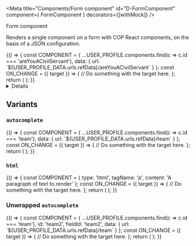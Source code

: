 <!-- Global imports -->

<!-- Local imports -->

<!-- JSON documents -->

<Meta title="Components/Form component" id="D-FormComponent" component={ FormComponent } decorators={[withMock]} />

<Heading size="xl" caption="Components">Form component</Heading>

Renders a single component on a form with <Link href="https://ukhomeoffice.github.io/cop-react-components/?path=/docs/d-alert--default-story">COP React components</Link>,
on the basis of a <Link href="/?path=/docs/f-json-component">JSON</Link> configuration.

<Canvas withToolbar>
  <Story name="Default" parameters={{
    mockData: [
      {
        url: `${USER_PROFILE_DATA.urls.refData}/areYouACivilServant`,
        method: 'GET',
        status: 200,
        response: CIVIL_SERVANT
      },
      {
        url: `${USER_PROFILE_DATA.urls.refData}/grade`,
        method: 'GET',
        status: 200,
        response: GRADE
      },
      {
        url: `${USER_PROFILE_DATA.urls.refData}/team`,
        method: 'GET',
        status: 200,
        response: TEAMS
      }
    ]
  }}>
    {() => {
      const COMPONENT = {
        ...USER_PROFILE.components.find(c => c.id === 'areYouACivilServant'),
        data: {
          url: `${USER_PROFILE_DATA.urls.refData}/areYouACivilServant`
        }
      };
      const ON_CHANGE = ({ target }) => {
        // Do something with the target here.
      };
      return (
        <FormComponent component={COMPONENT} value={''} onChange={ON_CHANGE} />
      );
    }}
  </Story>
</Canvas>

<Details summary="Properties" className="no-indent">
  <ArgsTable of={ FormComponent } />
</Details>


## Variants
### `autocomplete`
<Canvas>
  <Story name="Autocomplete" parameters={{
    mockData: [
      {
        url: `${USER_PROFILE_DATA.urls.refData}/areYouACivilServant`,
        method: 'GET',
        status: 200,
        response: CIVIL_SERVANT
      },
      {
        url: `${USER_PROFILE_DATA.urls.refData}/grade`,
        method: 'GET',
        status: 200,
        response: GRADE
      },
      {
        url: `${USER_PROFILE_DATA.urls.refData}/team`,
        method: 'GET',
        status: 200,
        response: TEAMS
      }
    ]
  }}>
    {() => {
      const COMPONENT = {
        ...USER_PROFILE.components.find(c => c.id === 'team'),
        data: {
          url: `${USER_PROFILE_DATA.urls.refData}/team`
        }
      };
      const ON_CHANGE = ({ target }) => {
        // Do something with the target here.
      };
      return (
        <FormComponent component={COMPONENT} value={''} onChange={ON_CHANGE} />
      );
    }}
  </Story>
</Canvas>

### `html`

<Canvas>
  <Story name="HTML">
    {() => {
      const COMPONENT = { type: 'html', tagName: 'p', content: 'A paragraph of text to render' };
      const ON_CHANGE = ({ target }) => {
        // Do something with the target here.
      };
      return (
        <FormComponent component={COMPONENT} value={''} onChange={ON_CHANGE} />
      );
    }}
  </Story>
</Canvas>

### Unwrapped `autocomplete`
<Canvas>
  <Story name="Unwrapped autocomplete" parameters={{
    mockData: [
      {
        url: `${USER_PROFILE_DATA.urls.refData}/areYouACivilServant`,
        method: 'GET',
        status: 200,
        response: CIVIL_SERVANT
      },
      {
        url: `${USER_PROFILE_DATA.urls.refData}/grade`,
        method: 'GET',
        status: 200,
        response: GRADE
      },
      {
        url: `${USER_PROFILE_DATA.urls.refData}/team`,
        method: 'GET',
        status: 200,
        response: TEAMS
      }
    ]
  }}>
    {() => {
      const COMPONENT = {
        ...USER_PROFILE.components.find(c => c.id === 'team'),
        id: 'team2',
        fieldId: 'team2',
        data: {
          url: `${USER_PROFILE_DATA.urls.refData}/team`
        }
      };
      const ON_CHANGE = ({ target }) => {
        // Do something with the target here.
      };
      return (
        <FormComponent component={COMPONENT} value={''} wrap={false} onChange={ON_CHANGE} />
      );
    }}
  </Story>
</Canvas>
